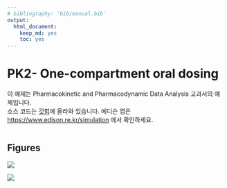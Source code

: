 ```yaml
---
# bibliography: 'bib/manual.bib'
output:
  html_document:
    keep_md: yes
    toc: yes
---
```


# PK2- One-compartment oral dosing

이 예제는 Pharmacokinetic and Pharmacodynamic Data Analysis 교과서의 예제입니다.  
소스 코드는 [깃헙](https://github.com/asancpt/edison-gab)에 올라와 있습니다.
에디슨 앱은 <https://www.edison.re.kr/simulation> 에서 확인하세요.

```r
```

## Figures

![](result/figure1.png)

![](result/figure2.png)

